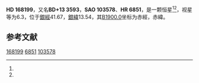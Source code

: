 {{Starbox begin
| name = HD 168199
}}
{{Starbox observe
| epoch = [[J2000.0|J2000.0]]
| constell = {{星座名待查}}<ref name=SIMBAD>{{cite web
 | url=http://simbad.u-strasbg.fr/simbad/sim-id?Ident=HR+6851
 | title =Pulsating variable Star
 | publisher=Centre de Données astronomiques de Strasbourg
 | work=SIMBAD
 | accessdate=2012-07-13}}</ref><ref name=DATA>{{cite web
 | url=http://vizier.u-strasbg.fr/viz-bin/VizieR-5?-out.add=.&-source=5050&-corr=PK=HR&-out.max=9999&HR=6851
 | title=VizieR Detailed Page
 | accessdate=2012-07-13
 | archive-date=2016-03-04
 | archive-url=https://web.archive.org/web/20160304234450/http://vizier.u-strasbg.fr/viz-bin/VizieR-5?-out.add=.&-source=5050&-corr=PK=HR&-out.max=9999&HR=6851
 | dead-url=no
 }}</ref>
| 星官 = 
| ra = {{RA|18|18|2.9}}<ref name=SIMBAD /><ref name=DATA />
| dec = {{DEC|+13|46|37}}<ref name=SIMBAD /><ref name=DATA />
| appmag_v = 6.3<ref name=SIMBAD /><ref name=DATA />
}}
{{Starbox character
| class = B5V<ref name=SIMBAD /><ref name=DATA />
| b-v = -0.03<ref name=SIMBAD /><ref name=DATA />
| u-b = -0.51<ref name=SIMBAD /><ref name=DATA />
| r-i = <ref name=SIMBAD /><ref name=DATA />
| variable = 
}}
{{Starbox astrometry
| radial_v = -0.51
| prop_mo_ra = -21
| parallax = 
| p_error = 
}}
{{Starbox catalog
| names =BD+13 3593，[[SAO星表|SAO]] 103578，[[HD星表|HD]] 168199，[[HR星表|HR]] 6851}}
{{Starbox reference |Simbad=HR+6851}}
{{Starbox end}}

'''HD 168199'''，又名'''BD+13 3593'''，'''SAO 103578'''、'''HR 6851'''，是一颗恒星<ref name=SIMBAD /><ref name=DATA />，视星等为6.3，位于[[銀道座標系|銀經]]41.67，[[銀道座標系|銀緯]]13.54，其[[B1900.0|B1900.0]]坐标为赤經{{RA|18|13|28.2}}，赤緯{{DEC|+13|13.54|20}}。

== 参考文献 ==
{{reflist}}

{{star-stub}}

[[Category:HD和HDE天體|168199]]
[[Category:HR天體|6851]]
[[Category:SAO天體|103578]]